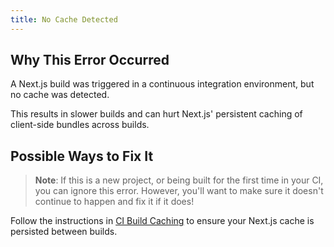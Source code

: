 ```yaml
---
title: No Cache Detected
---
```


## Why This Error Occurred

A Next.js build was triggered in a continuous integration environment, but no cache was detected.

This results in slower builds and can hurt Next.js' persistent caching of client-side bundles across builds.

## Possible Ways to Fix It

> **Note**: If this is a new project, or being built for the first time in your CI, you can ignore this error.
> However, you'll want to make sure it doesn't continue to happen and fix it if it does!

Follow the instructions in [CI Build Caching](/docs/pages/guides/ci-build-caching) to ensure your Next.js cache is persisted between builds.
